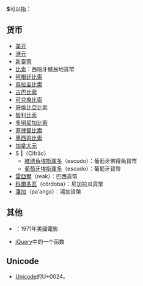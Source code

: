 '''$'''可以指：

== 货币 ==
* [[美元|美元]]
* [[港元|港元]]
* [[新臺幣|新臺幣]]
* [[比索_(貨幣單位)|比索]]：西班牙殖民地貨幣
* [[阿根廷比索|阿根廷比索]]
* [[烏拉圭比索|烏拉圭比索]]
* [[古巴比索|古巴比索]]
* [[可兌換比索|可兌換比索]]
* [[哥倫比亞比索|哥倫比亞比索]]
* [[智利比索|智利比索]]
* [[多明尼加比索|多明尼加比索]]
* [[菲律賓比索|菲律賓比索]]
* [[墨西哥比索|墨西哥比索]]
* [[加拿大元|加拿大元]]
* <math>\mathrm{S}\!\!\!\Vert</math>（Cifrão）
** [[維德角埃斯庫多|維德角埃斯庫多]]（escudo）：葡萄牙佛得角貨幣
** [[葡萄牙埃斯庫多|葡萄牙埃斯庫多]]（escudo）：葡萄牙貨幣
* [[雷亚尔|雷亞爾]]（reak）：巴西貨幣
* [[科爾多瓦_(貨幣)|科爾多瓦]]（córdoba）：尼加拉瓜貨幣
* [[潘加|潘加]]（paʻanga）：湯加貨幣

== 其他 ==
* {{link-en|$ (電影)|Dollars (film)|$}}：1971年美國電影
* [[jQuery|jQuery]]中的一个函数

== Unicode ==
* [[Unicode|Unicode]]的U+0024。
{{disambig|cat=符號消歧義}}